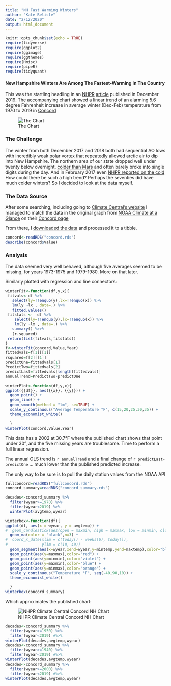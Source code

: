 ```yaml
---
title: "NH Fast Warming Winters"
author: "Kate Belisle"
date: "2/12/2020"
output: html_document
---
```


```r
knitr::opts_chunk$set(echo = TRUE)
require(tidyverse)
require(ggplot2)
require(ggimage)
require(ggthemes)
require(Hmisc)
require(pipeR)
require(tidyquant)
```

#### New Hampshire Winters Are Among The Fastest-Warming In The Country

This was the startling headling in an [NHPR](https://www.nhpr.org) [article](https://www.nhpr.org/post/new-hampshire-winters-are-among-fastest-warming-country) published in December 2019. The accompanying chart showed a linear trend of an alarming 5.6 degree Fahrenheit increase in average winter (Dec-Feb) temperature from 1970 to 2019 in [Concord](https://www.ncdc.noaa.gov/cdo-web/datasets/GHCND/stations/GHCND:USW00014745/detail)

![The Chart](https://www.nhpr.org/sites/nhpr/files/styles/medium/public/201911/2019wintertrends_graph_concordnh_en_title_lg__1_.jpg)  

### The Challenge  

The winter from both December 2017 and 2018 both had sequential AO lows with incredibly weak polar vortex that repeatedly allowed arctic air to dip into New Hampshire. The northern area of our state dropped well under twenty below overnight, [colder than Mars](https://www.cnn.com/2018/01/03/us/cold-weather-arctic-outbreak/index.html) and often barely broke into single digits during the day. And in February 2017 even [NHPR reported on the cold](https://www.nhpr.org/post/polar-vortex-back#stream/0) How could there be such a high trend? Perhaps the seventies did have much colder winters? So I decided to look at the data myself.  

### The Data Source
After some searching, including going to [Climate Central's website](https://www.climatecentral.org) I managed to match the data in the original graph from [NOAA Climate at a Glance](https://www.ncdc.noaa.gov/cag) on their [Concord page](https://www.ncdc.noaa.gov/cag/city/time-series/USW00014745/tavg/3/2/1970-2019?base_prd=true&begbaseyear=1901&endbaseyear=2000)

From there, I [downloaded the data](https://www.ncdc.noaa.gov/cag/city/time-series/USW00014745-tavg-3-2-1970-2019.csv?base_prd=true&begbaseyear=1940&endbaseyear=2000) and processed it to a tibble.

```r
concord<-readRDS("concord.rds")
describe(concord$Value)

```

### Analysis  

The data seemed very well behaved, although five averages seemed to be missing, for years 1973-1975 and 1979-1980. More on that later.  

Similarly plotted with regression and line connectors:


```r
winterFit<-function(df,y,x){
 fitvals<-df %>%
   select(ly=!!enquo(y),lx=!!enquo(x)) %>%
   lm(ly ~lx , data=.) %>%
   fitted.values() 
 fitstats <-  df %>%
    select(ly=!!enquo(y),lx=!!enquo(x)) %>%
    lm(ly ~lx , data=.) %>%
   summary() %>>%
   (r.squared)
 return(list(fitvals,fitstats))
}
f<-winterFit(concord,Value,Year)
fittedvals=f[1][[1]]
rsquared=f[2][[1]]
predictOne=fittedvals[1]
PredictTwo=fittedvals[2]
predictLast=fittedvals[length(fittedvals)]
annualTrend=PredictTwo-predictOne
```

```r
winterPlot<-function(df,y,x){
ggplot({{df}}, aes({{x}}, {{y}})) +
  geom_point() +
  geom_line() +
  geom_smooth(method = "lm", se=TRUE) + 
  scale_y_continuous("Average Temperature °F", c(15,20,25,30,35)) +
  theme_economist_white() 

  }
winterPlot(concord,Value,Year)
```

This data has a 2002 at 30.7°F where the published chart shows that point under 30°, and the five missing years are troublesome. Time to perform a full linear regression.


The annual OLS trend is  `r annualTrend` and a final change of `r predictLast-predictOne` ... much lower than the published predicted increase.  

The only way to be sure is to pull the daily station values from the NOAA API

```r
fullconcord=readRDS("fullconcord.rds")
concord_summary=readRDS("concord_summary.rds")
```
```r
decades<-concord_summary %>% 
  filter(wyear>=1970) %>% 
  filter(wyear<2019) %>%
  winterPlot(avgtemp,wyear)

```



```r
winterbox<-function(df){
ggplot(df, aes(x = wyear, y = avgtemp)) +
#  geom_candlestick(aes(open = maxmin, high = maxmax, low = minmin, close = maxmin)) +
  geom_ma(color = "black",n=3) +
#  coord_x_date(xlim = c(today() - weeks(6), today()),
#               ylim = c(10, 40))
  geom_segment(aes(x=wyear,xend=wyear,y=mintemp,yend=maxtemp),color="blue")  +
  geom_point(aes(y=maxmax),color="red") +
  geom_point(aes(y=minmin),color="violet") +
  geom_point(aes(y=maxmin),color="blue") +
  geom_point(aes(y=minmax),color="orange") +
  scale_y_continuous("Temperature °F", seq(-40,90,10)) +
  theme_economist_white() 

  }
winterbox(concord_summary)
```


Which approximates the published chart:

![NHPR Climate Central Concord NH Chart](images/2019wintertrends_graph_concordnh_en_title_lg__1_.jpg)
```r
decades<-concord_summary %>% 
  filter(wyear>=1950) %>% 
  filter(wyear<2019) #%>%
winterPlot(decades,avgtemp,wyear)
decades<-concord_summary %>% 
  filter(wyear>=1940) %>% 
  filter(wyear<2019) #%>%
winterPlot(decades,avgtemp,wyear)
decades<-concord_summary %>% 
  filter(wyear>=2000) %>% 
  filter(wyear<2019) #%>%
winterPlot(decades,avgtemp,wyear)

```
